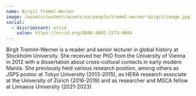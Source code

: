 ```yaml
---
name: Birgit Tremml-Werner
image: /assets/content/assets/en/people/tremml-werner-birgit/image.jpg
social:
  - discriminant: orcid
    value: https://orcid.org/0000-0002-1573-0044
---
```

Birgit Tremml-Werner is a reader and senior lecturer in global history at Stockholm University. She received her PhD from the University of Vienna in 2012 with a dissertation about cross-cultural contacts in early modern Manila. She previously held various research position, among others as JSPS postoc at Tokyo University (2013-2015), as HERA research associate at the University of Zürich (2016-2019) and as researcher and MSCA fellow at Linnaeus University (2021-2023)